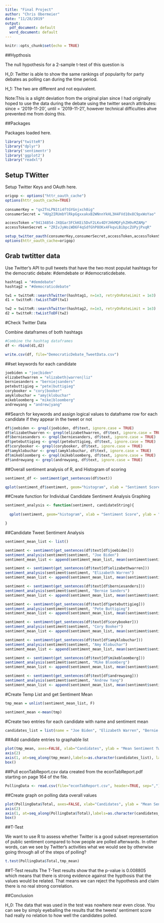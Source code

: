 ---
title: "Final Project"
author: "Chris Obermeier"
date: "11/28/2019"
output:
  pdf_document: default
  word_document: default
---

```{r setup, include=FALSE}
knitr::opts_chunk$set(echo = TRUE)
```
##Hypthosis

The null hypothesis for a 2-sample t-test of this question is

H_0: Twitter is able to show the same rankings of popularity for party debates as polling can during the time period.

H_1: The two are different and not equivalent.

Note:This is a slight deviation from the original plan since I had originally hoped to use the data during the debate using the twitter search attributes: since = '2019-11-20', until = '2019-11-21', however technical difficulties ahve prevented me from doing this.

##Packages

Packages loaded here.
```{r}
library("twitteR")
library("dplyr")
library('sentimentr')
library('ggplot2')
library("readxl")
```

## Setup TWitter

Setup Twitter Keys and OAuth here.
```{r}
origop <- options("httr_oauth_cache")
options(httr_oauth_cache=TRUE)
    
consumerKey = "qx2TnLPN1ti4ftGYGnjxch0ig"
consumerSecret = "HUg2IRUmbYlRkpGgxxakxB2WNnnYkHL3H4FVd10x8C9pxWoYao"

accessToken ="94134854-JXQGar3FCkKEi5DvF2LKv4DYJHkMQFyhZH9vMZAMp"
accessTokenSecret = "ZRIvJyWoiWD6F4qSdfGhP8OKx4FkqvLBibpcZUPyjPxqR"

setup_twitter_oauth(consumerKey,consumerSecret,accessToken,accessTokenSecret)
options(httr_oauth_cache=origop)
```

## Grab twtitter data

Use Twitter's API to pull tweets that have the two most populat hashtags for the democratic debate: #demdebate or #democraticdebate.

```{r}
hashtag1 = "#demdebate"
hashtag2 = "#democraticdebate"

tw1 = twitteR::searchTwitter(hashtag1, n=1e3, retryOnRateLimit = 1e3)
d1 = twitteR::twListToDF(tw1)

tw2 = twitteR::searchTwitter(hashtag2, n=1e3, retryOnRateLimit = 1e3)
d2 = twitteR::twListToDF(tw2)
```

#Check Twitter Data

Combine dataframes of both hashtags

```{r}
#Combine the hashtag dataframes
df <- rbind(d1,d2)

write.csv(df, file="DemocraticDebate_TweetData.csv")
```

##set keywords for each candidate

```{r}
joebiden = "joe|biden"
elizabethwarren = "elizabeth|warren|liz"
berniesanders = "bernie|sanders"
petebuttigieg = "pete|buttigieg"
corybooker = "cory|booker"
amyklobuchar = "amy|klobuchar"
mikebloomberg = "mike|bloomberg"
andrewyang = "andrew|yang"
```

##Search for keywords and assign logical values to dataframe row for each candidate if they appear in the tweet or not

```{r}
df$joebiden <- grepl(joebiden, df$text, ignore.case = TRUE)
df$elizabethwarren <- grepl(elizabethwarren, df$text, ignore.case = TRUE)
df$berniesanders <- grepl(berniesanders, df$text, ignore.case = TRUE)
df$petebuttigieg <- grepl(petebuttigieg, df$text, ignore.case = TRUE)
df$corybooker <- grepl(corybooker, df$text, ignore.case = TRUE)
df$amyklobuchar <- grepl(amyklobuchar, df$text, ignore.case = TRUE)
df$mikebloomberg <- grepl(mikebloomberg, df$text, ignore.case = TRUE)
df$andrewyang <- grepl(andrewyang, df$text, ignore.case = TRUE)

```

##Overall sentiment analysis of R, and Histogram of scoring

```{r}
sentiment_df <- sentiment(get_sentences(df$text))

qplot(sentiment_df$sentiment, geom="histogram", xlab = "Sentiment Score", ylab = "Number of Tweets", binwidth=0.1, main="Democratic Debate Tweet Sentiment Historgram")
```
##Create function for Individual Candidate Sentiment Analysis Graphing
```{r}
sentiment_analysis <- function(sentiment, candidateString){
  
  qplot(sentiment, geom="histogram", xlab = "Sentiment Score", ylab = "Number of Tweets", binwidth=0.1, main=candidateString)

}
```

##Candidate Tweet Sentiment Analysis

```{r}
sentiment_mean_list <- list()

sentiment <- sentiment(get_sentences(df$text[df$joebiden]))
sentiment_analysis(sentiment$sentiment, "Joe Biden")
sentiment_mean_list <- append(sentiment_mean_list, mean(sentiment$sentiment))

sentiment <- sentiment(get_sentences(df$text[df$elizabethwarren]))
sentiment_analysis(sentiment$sentiment, "Elizabeth Warren")
sentiment_mean_list <- append(sentiment_mean_list, mean(sentiment$sentiment))

sentiment <- sentiment(get_sentences(df$text[df$berniesanders]))
sentiment_analysis(sentiment$sentiment, "Bernie Sanders")
sentiment_mean_list <- append(sentiment_mean_list, mean(sentiment$sentiment))

sentiment <- sentiment(get_sentences(df$text[df$petebuttigieg]))
sentiment_analysis(sentiment$sentiment, "Pete Buttigieg")
sentiment_mean_list <- append(sentiment_mean_list, mean(sentiment$sentiment))

sentiment <- sentiment(get_sentences(df$text[df$corybooker]))
sentiment_analysis(sentiment$sentiment, "Cory Booker")
sentiment_mean_list <- append(sentiment_mean_list, mean(sentiment$sentiment))

sentiment <- sentiment(get_sentences(df$text[df$amyklobuchar]))
sentiment_analysis(sentiment$sentiment, "Amy Klobuchar")
sentiment_mean_list <- append(sentiment_mean_list, mean(sentiment$sentiment))

sentiment <- sentiment(get_sentences(df$text[df$mikebloomberg]))
sentiment_analysis(sentiment$sentiment, "Mike Bloomberg")
sentiment_mean_list <- append(sentiment_mean_list, mean(sentiment$sentiment))

sentiment <- sentiment(get_sentences(df$text[df$andrewyang]))
sentiment_analysis(sentiment$sentiment, "Andrew Yang")
sentiment_mean_list <- append(sentiment_mean_list, mean(sentiment$sentiment))
```

#Create Temp List and get Sentiment Mean

```{r}
tmp_mean = unlist(sentiment_mean_list, F)

sentiment_mean <-mean(tmp)
```

#Create two entries for each candidate with name and sentiment mean

```{r}
candidates_list = list(name = "Joe Biden", "Elizabeth Warren", "Bernie Sanders", "Pete Buttigieg", "Cory Booker", "Amy Klobuchar", "Mike Bloomberg", "Andrew Yang")
```

##Add candidate entries to graphable list

```{r}
plot(tmp_mean, axes=FALSE, xlab="Candidates", ylab = "Mean Sentiment Tweet Value")
axis(2)
axis(1, at=seq_along(tmp_mean),labels=as.character(candidates_list), las=2)
box()
```


##Pull econTabReport.csv data created from the econTabReport.pdf starting on page 164 of the file.

```{r}
PollingData <- read.csv(file="econTabReport.csv", header=TRUE, sep=",")
```

##Create graph on polling data overall values

```{r}
plot(PollingData$Total, axes=FALSE, xlab="Candidates", ylab = "Mean Sentiment Tweet Value")
axis(2)
axis(1, at=seq_along(PollingData$Total),labels=as.character(candidates_list), las=2)
box()
```

##T-Test

We want to use R to assess whether Twitter is a good subset representation of public sentiment compared to how people are polled afterwards.  In other words, can we see by Twitter's activities what we would see by otherwise going through all of the steps of polling?

```{r}
t.test(PollingData$Total,tmp_mean)
```

##T-Test results
The T-Test results show that the p-value is 0.008805 which means that there is strong evidence against the hypthosis that the values would be related.  That means we can reject the hypothesis and claim there is no real strong correlation.

##Conclusion

H_0: The data that was used in the test was nowhere near even close.  You can see by simply eyeballing the results that the tweets' sentiment score had really no relation to how well the candidates polled.